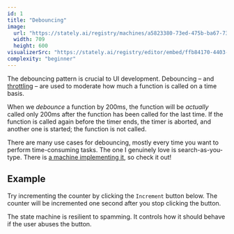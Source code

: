```yaml
---
id: 1
title: "Debouncing"
image:
  url: "https://stately.ai/registry/machines/a5823380-73ed-475b-ba67-73c09f421074.light.png"
  width: 709
  height: 600
visualizerSrc: "https://stately.ai/registry/editor/embed/ffb84170-4403-4304-889d-3eefadc0465b?mode=Design&machineId=a5823380-73ed-475b-ba67-73c09f421074"
complexity: "beginner"
---
```



The debouncing pattern is crucial to UI development.
Debouncing – and [throttling](/throttling/) – are used to moderate
how much a function is called on a time basis.

When we *debounce* a function by 200ms, the function will be *actually* called only 200ms
after the function has been called for the last time.
If the function is called again before the timer ends,
the timer is aborted, and another one is started; the function is not called.

There are many use cases for debouncing, mostly every time you want to perform time-consuming tasks.
The one I genuinely love is search-as-you-type. There is [a machine implementing it](/search-as-you-type/),
so check it out!

## Example

Try incrementing the counter by clicking the `Increment` button below.
The counter will be incremented one second after you stop clicking the button.

The state machine is resilient to spamming. It controls how it should behave if the user abuses the button.

<DemoEntrypoint client:load />
